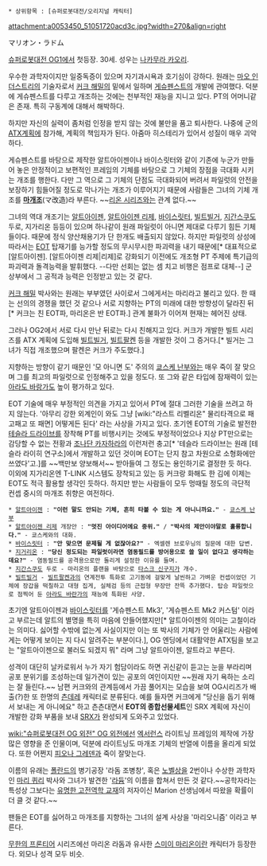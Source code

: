  * 상위항목 : [슈퍼로봇대전/오리지널 캐릭터]
attachment:a0053450_51051720acd3c.jpg?width=270&align=right 

マリオン・ラドム

[[슈퍼로봇대전 OG1]]에서 첫등장. 30세. 
성우는 [[나카무라 카오리]].

우수한 과학자이지만 일중독증이 있으며 자기과시욕과 호기심이 강하다. 원래는 [[마오 인더스트리]]의 기술자로서 [[커크 해밀]]의 밑에서 일하며 [[게슈펜스트]]의 개발에 관여했다. 덕분에 게슈펜스트를 다루고 개조하는 것에는 천부적인 재능을 지니고 있다. PT의 어머니같은 존재. 특히 구동계에 대해서 해박하다.

하지만 자신의 실력이 좀처럼 인정을 받지 않는 것에 불만을 품고 퇴사한다. 나중에 군의 [[ATX계획]]에 참가해, 계획의 책임자가 된다. 아줌마 히스테리가 있어서 성질이 매우 괴악하다.

게슈펜스트를 바탕으로 제작한 알트아이젠이나 바이스릿터와 같이 기존에 누군가 만들어 놓은 안정적이고 보편적인 프레임의 기체를 바탕으로 그 기체의 장점을 극대화 시키는 개조를 행한다. 다만 그 역으로 그 기체의 단점도 극대화되어 버려서 파일럿의 안전을 보장하기 힘들어질 정도로 막나가는 개조가 이루어지기 때문에 사람들은 그녀의 기체 개조를 '''[[마개조]]'''(マ改造)라 부른다. ~~[[리온 시리즈]]와는 관계 없다.~~

그녀의 역대 개조기는 [[알트아이젠]], [[알트아이젠 리제]], [[바이스릿터]], [[빌트빌거]], [[지간스쿠도]] 두로, 지가리온 등등이 있으며 하나같이 원래 파일럿이 아니면 제대로 다루기 힘든 기체들이다. 때문에 정식 양산채용기가 단 한개도 배출되지 않았다. 하지만 파일럿의 상성에 따라서는 [[EOT]] 탑재기를 능가할 정도의 무시무시한 파괴력을 내기 때문에[* 대표적으로 [알트아이젠]. [알트아이젠 리제|리제]로 강화되기 이전에도 개조형 PT 주제에 특기급의 파괴력과 돌격능력을 발휘했다. --다만 선회는 없는 셈 치고 비행은 점프로 대체--] 군 상부에서 그 공적과 능력은  인정받고 있는 것 같다.

[[커크 해밀]] 박사와는 원래는 부부였던 사이로서 그에게서는 마리라고 불리고 있다. 한 때는 선의의 경쟁을 했던 것 같으나 서로 지향하는 PT의 미래에 대한 방향성이 달라진 뒤[* 커크는 친 EOT파, 마리온은 반 EOT파.] 관계 불화가 이어져 현재는 헤어진 상태.

그러나 OG2에서 서로 다시 만난 뒤로는 다시 친해지고 있다. 커크가 개발한 빌트 시리즈를 ATX 계획에 도입해 [[빌트빌거]], [[빌트팔켄]] 등을 개발한 것이 그 증거다.[* 빌거는 그녀가 직접 개조했으며 팔켄은 커크가 주도했다.]

지향하는 방향이 같기 때문인 '모 아니면 도' 주의의 [[쿄스케 난부]]와는 매우 죽이 잘 맞으며 그를 최고의 파일럿으로 인정해주고 있을 정도다. 또 그와 같은 타입에 잠재력이 있는 [[아라도 바랑가]]도 높이 평가하고 있다.

EOT 기술에 매우 부정적인 의견을 가지고 있어서 PT에 절대 그러한 기술을 쓰려고 하지 않는다. '아무리 강한 외계인이 와도 그냥 [wiki:"라스트 리벨리온" 물리타격으로 패고패고 또 패면] 어떻게든 된다' 라는 사상을 가지고 있다. 초기엔 EOT의 기술로 발전한 [[테슬라 드라이브]]를 장착해 PT를 비행시키는 것에도 부정적이었으나 지상 PT만으로는 감당할 수 없는 전황과 [[조나단 카자하라]]의 이런저런 충고[* '테슬라 드라이브는 원래 [테슬라 라이히 연구소]에서 개발하고 있던 것이며 EOT는 단지 참고 차원으로 소형화에만 쓰였다'고.]를 ~~백만보 양보해서~~ 받아들여 그 정도는 용인하기로 결정한 듯 하다. 이외에 지가리온엔 T-LINK 시스템도 장착되고 있는 등 커크랑 화해도 한 김에 이제는 EOT도 적극 활용할 생각인 듯하다. 하지만 받는 사람들이 모두 멍때릴 정도의 극단적 컨셉 중시의 마개조 취향은 여전하다. 

 * [[알트아이젠]] : '''"이런 말도 안되는 기체, 흔히 타볼 수 있는 게 아니니까요."''' - [[쿄스케 난부]]
 * [[알트아이젠 리제]] 개장안 : '''"멋진 아이디어에요 중위."''' / '''"박사의 제안이야말로 훌륭합니다."''' - 쿄스케와의 대화. 
 * [[바이스릿터]] : '''"안 맞으면 문제될 게 없잖아요?"''' - 엑셀렌 브로우닝의 질문에 대한 답변.
 * [[지거리온]] : '''"당신 정도되는 파일럿이라면 염동필드를 방어용으로 쓸 일이 없다고 생각하는데요?"''' - 염동필드를 공격용으로만 돌리게 설정한 이유를 들며.
 * [[지간스쿠도]] 두로 - 마리온의 플랜을 바탕으로 [[타스크 신구지]]가 개수.
 * [[빌트빌거]] - [[빌트팔켄]]과의 연계전투 특화로 고기동에 걸맞게 날씬하고 가벼운 컨셉이었던 기체에 장갑을 떡칠하고 대형 집게, 실체검 등의 근접형 무장만 잔뜩 추가했다. 탑승 파일럿으로 점찍어 둔 [[아라도 바란가]]의 재능에 특화된 사양.

초기엔 알트아이젠과 [[바이스릿터]]를 '게슈펜스트 Mk3', '게슈펜스트 Mk2 커스텀' 이라고 부르는데 알트의 별명을 특히 마음에 안들어했지만[* 알트아이젠의 의미는 고철이라는 의미다. 싫어할 수밖에 없는게 사실이지만 이는 또 박사의 기체가 안 어울리는 사람에게는 어떻게 보이는 지 다시 알려주는 부분이다.], OG 엔딩에서 대활약한 ATX팀을 보고는 "알트아이젠으로 불러도 되겠지 뭐" 라며 그냥 알트아이젠, 알트라고 부른다.

성격이 대단히 날카로워서 누가 자기 험담이라도 하면 귀신같이 듣고는 눈을 부라리며 공포 분위기를 조성하는데 일가견이 있는 공포의 여인이지만 ~~원래 자기 욕하는 소리는 잘 들린다.~~ 남편 커크와의 관계등에서 가끔 풀어지는 모습을 보여 OG시리즈가 배출(?)한 또 한명의 [[츤데레]] 캐릭터로 분류된다. 예를 들자면 커크에게 "당신을 돕기 위해서 보내는 게 아니에요" 하고 츤츤대면서 '''EOT의 종합선물세트'''인 SRX 계획에 자신이 개발한 강화 부품을 보내 [[SRX]]가 완성되게 도와주고 있었다.

[[wiki:"슈퍼로봇대전 OG 외전" OG 외전]]에선 [[엑서런스]] 라이트닝 프레임의 제작에 가장 많은 영향을 준 인물이며, 덕분에 라이트닝도 마개조 기체의 반열에 이름을 올리게 되었다. 또한 어쩐지 [[피오나 그레덴]]과 죽이 잘맞는다. 

이름의 유래는 [[폴란드]]의 병기공장 '라돔 조병창', 혹은 [[노벨상]]을 2번이나 수상한 과학자인 [[마리 퀴리]] 박사와 그녀가 발견한 '[[라듐]]'의 이름을 합쳐서 만든 것 같다.~~공학자라는 특성상 그보다는 [http://www.amazon.com/Classical-Dynamics-Particles-Systems-Thornton/dp/0534408966/ref=sr_1_1?ie=UTF8&qid=1355268113&sr=8-1&keywords=marion+thornton 유명한 고전역학 교재]의 저자이신 Marion 선생님에서 따왔을 확률이 더 클 것 같다.~~

팬들은 EOT를 싫어하고 마개조를 지향하는 그녀의 설계 사상을 '마리오니즘' 이라고 부른다.

[[무한의 프론티어]] 시리즈에선 마리온 라돔과 유사한 [[스미이 마리온]]이란 캐릭터가 등장한다. 외모나 성격 모두 비슷.
